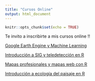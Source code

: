 ```yaml
---
title: "Cursos Online"
output: html_document
---
```


```r
knitr::opts_chunk$set(echo = TRUE)
```

Te invito a inscribirte a mis cursos online !!


[Google Earth Engine y Machine Learning](https://www.udemy.com/course/google-earth-engine-y-machine-learning/?referralCode=56C649FF16E5DACD42E2)

[Introducción a SIG y teledetección en R](https://www.udemy.com/course/introduccion-a-sig-y-teledeteccion-en-r/?referralCode=1B01AA9589CE530EC41A)

[Mapas profesionales y mapas web con R](https://www.udemy.com/course/mapas-profesionales-e-interactivos-con-r-ggplot2-y-leaflet/?referralCode=447FB1C5FBAFFE084CEC)

[Introducción a ecología del paisaje en R](https://www.udemy.com/course/introduccion-a-ecologia-del-paisaje-en-r/?referralCode=2486BE25C1BB4224A397)
